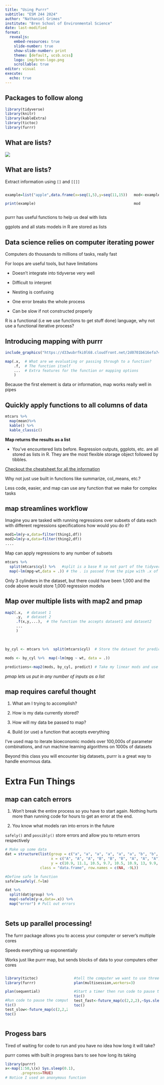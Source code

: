 ```yaml
---
title: "Using Purrr"
subtitle: "ESM 244 2024"
author: "Nathaniel Grimes"
institute: "Bren School of Environmental Science"
date: last-modified
format: 
  revealjs:
    embed-resources: true
    slide-number: true
    show-slide-number: print
    theme: [default, ucsb.scss]
    logo: img/bren-logo.png
    scrollable: true
editor: visual
execute: 
  echo: true
---
```


## Packages to follow along

```r
library(tidyverse)
library(knitr)
library(kableExtra)
library(tictoc)
library(furrr)
```


## What are lists?

![](https://mgimond.github.io/ES218/img/data_structures.png)

## What are lists?

Extract information using `[]` and `[[]]`

::::{.columns}
:::{.column}
```r
example=list("apple",data.frame(x=seq(1,5),y=seq(11,15)),lm(mpg~cyl,data = mtcars))

print(example)
```


:::

:::{.column}

```r
mod<-example[[3]]

mod
```


:::
::::

purrr has useful functions to help us deal with lists

ggplots and all stats models in R are stored as lists

## Data science relies on computer iterating power {.smaller}

Computers do thousands to millions of tasks, really fast

For loops are useful tools, but have limitations

- Doesn't integrate into tidyverse very well

- Difficult to interpret

- Nesting is confusing

- One error breaks the whole process

- Can be slow if not constructed properly

R is a functional (i.e we use functions to get stuff done) language, why not use a functional iterative process?

## Introducing mapping with purrr

```r
include_graphics("https://d33wubrfki0l68.cloudfront.net/2d0701b616efa7435cd5a94e703baa595a4f9ed0/d41b9/css/images/hex/purrr.png")
```

```r
map(.x,  # What are we evaluating or passing through to a function?
    .f,  # The function itself
    ...  # Extra features for the function or mapping options
    )
```

Because the first element is data or information, map works really well in pipes

## Quickly apply functions to all columns of data

```r
mtcars %>% 
  map(mean)%>% 
  kable() %>% 
  kable_classic()
```

**Map returns the results as a list**

- You've encountered lists before. Regression outputs, ggplots, etc. are all stored as lists in R. They are the most flexible storage object followed by tibbles.

[Checkout the cheatsheet for all the information](https://github.com/rstudio/cheatsheets/blob/main/purrr.pdf)

:::{.notes}
 Why not just use built in functions like summarize, col_means, etc.? 
 
 Less code, easier, and map can use any function that we make for complex tasks
:::

## map streamlines workflow

[Imagine you are tasked with running regressions over subsets of data each with different regressions specifications how would you do it?]{.small-text}

```r
mod1=lm(y~x,data=filter(thing1,df))
mod2=lm(y~x,data=filter(thing2,df))
....
```

[Map can apply regressions to any number of subsets]{.small-text}

```r
mtcars %>% 
  split(mtcars$cyl) %>%   #split is a base R so not part of the tidyverse
  map(~lm(mpg~wt,data = .)) # the . is passed from the pipe with .x of map
```

[Only 3 cylinders in the dataset, but there could have been 1,000 and the code above would store 1,000 regression models]{.small-text}

## Map over multiple lists with map2 and pmap

```r
map2(.x,  # dataset 1
     .y,  # dataset 2
     .f(x,y,...),  # the function the accepts dataset1 and dataset2 
     ...
     )
```

<br/>

```r
by_cyl <- mtcars %>%  split(mtcars$cyl)  # Store the dataset for predictions

mods <- by_cyl %>%  map(~lm(mpg ~ wt, data = .))

predictions<-map2(mods, by_cyl, predict) # Take my linear mods and use the data to predict mpg
```


[*pmap lets us put in any number of inputs as a list*]{.small-text}

## map requires careful thought

1. What am I trying to accomplish?

2. How is my data currently stored?

3. How will my data be passed to map?

4. Build (or use) a function that accepts everything

[I've used map to iterate bioeconomic models over 100,000s of parameter combinations, and run machine learning algorithms on 1000s of datasets]{.small-text}

[Beyond this class you will encounter big datasets, purrr is a great way to handle enormous data.]{.small-text}

# Extra Fun Things {.section-break}

## map can catch errors {.smaller}

1. Won't break the entire process so you have to start again. Nothing hurts more than running code for hours to get an error at the end.

2. You know what models ran into errors in the future

`safely()` and `possibly()` store errors and allow you to return errors respectively

```r
# Make up some data
dat = structure(list(group = c("a", "a", "a", "a", "a", "a", "b", "b", "b"), 
                     x = c("A", "A", "A", "B", "B", "B", "A", "A", "A"), 
                     y = c(10.9, 11.1, 10.5, 9.7, 10.5, 10.9, 13, 9.9, 10.3)), 
                class = "data.frame", row.names = c(NA, -9L))

#Define safe lm function
safelm=safely(.f=lm)

dat %>% 
  split(dat$group) %>%
  map(~safelm(y~x,data=.x)) %>% 
  map("error") # Pull out errors
  

```

## Sets up parallel processing! {.smaller}

The furrr package allows you to access your computer or server's multiple cores

Speeds everything up exponentially

Works just like purrr map, but sends blocks of data to your computers other cores

::::{.columns}
:::{.column}
```r
library(tictoc)
library(furrr)

plan(sequential)

#Run code to pause the computer for two seconds
tic()
test_slow<-future_map(c(2,2,2),~Sys.sleep(.x))
toc()

```
:::

:::{.column}
```r
#tell the computer we want to use three of our cores
plan(multisession,workers=3)

#Start a timer then run code to pause the computer for 2 seconds
tic()
test_fast<-future_map(c(2,2,2),~Sys.sleep(.x))
toc()
```
:::
::::

## Progess bars

Tired of waiting for code to run and you have no idea how long it will take?

purrr comes with built in progress bars to see how long its taking

```r
library(purrr)
x<-map(1:50,\(x) Sys.sleep(0.1),
       .progress=TRUE)
# Notice I used an anonymous function
```



 

